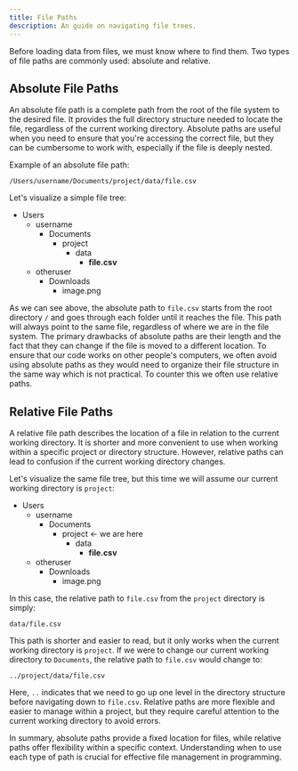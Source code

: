 ```yaml
---
title: File Paths
description: An guide on navigating file trees.
---
```



Before loading data from files, we must know where to find them. Two types of file paths are commonly used: absolute and relative.

## Absolute File Paths

An absolute file path is a complete path from the root of the file system to the desired file. It provides the full directory structure needed to locate the file, regardless of the current working directory. Absolute paths are useful when you need to ensure that you're accessing the correct file, but they can be cumbersome to work with, especially if the file is deeply nested.

Example of an absolute file path:

```
/Users/username/Documents/project/data/file.csv
```

Let's visualize a simple file tree:

<FileTree>

- Users
  - username
    - Documents
      - project
        - data
          - **file.csv**
  - otheruser
    - Downloads
      - image.png

</FileTree>

As we can see above, the absolute path to `file.csv` starts from the root directory `/` and goes through each folder until it reaches the file.
This path will always point to the same file, regardless of where we are in the file system.
The primary drawbacks of absolute paths are their length and the fact that they can change if the file is moved to a different location.
To ensure that our code works on other people's computers, we often avoid using absolute paths as they would need to organize their file structure in the same way which is not practical.
To counter this we often use relative paths.

## Relative File Paths

A relative file path describes the location of a file in relation to the current working directory. It is shorter and more convenient to use when working within a specific project or directory structure. However, relative paths can lead to confusion if the current working directory changes.

Let's visualize the same file tree, but this time we will assume our current working directory is `project`:

<FileTree>

- Users
  - username
    - Documents
      - project \<\- we are here
        - data
          - **file.csv**
  - otheruser
    - Downloads
      - image.png

</FileTree>

In this case, the relative path to `file.csv` from the `project` directory is simply:

```
data/file.csv
```

This path is shorter and easier to read, but it only works when the current working directory is `project`.
If we were to change our current working directory to `Documents`, the relative path to `file.csv` would change to:

```
../project/data/file.csv
```

Here, `..` indicates that we need to go up one level in the directory structure before navigating down to `file.csv`.
Relative paths are more flexible and easier to manage within a project, but they require careful attention to the current working directory to avoid errors.

In summary, absolute paths provide a fixed location for files, while relative paths offer flexibility within a specific context.
Understanding when to use each type of path is crucial for effective file management in programming.
